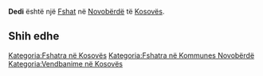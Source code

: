 {{Fshat në Kosovës
 | Emri                = Dedi
| sqi_N_name = Dedi
| sqi_N_FULL_NAME_RO = Dedi
| sqi_N_FULL_NAME_ND_RO = Dedi
| sqi_N_SORT_NAME_RG = DEDI
| sqi_N_FULL_NAME_RG = Dedi
| sqi_N_FULL_NAME_ND_RG = Dedi
| srp_N_name = Dedinje
| srp_N_FULL_NAME_RO = Dedinje
| srp_N_FULL_NAME_ND_RO = Dedinje
| srp_N_SORT_NAME_RG = DEDINJE
| srp_N_FULL_NAME_RG = Dedinje
| srp_N_FULL_NAME_ND_RG = Dedinje
| srp_NS_name = Дедиње
| srp_NS_FULL_NAME_RO = Дедиње
| srp_NS_FULL_NAME_ND_RO = Дедиње
| srp_NS_SORT_NAME_RG = ДЕДИЊЕ
| srp_NS_FULL_NAME_RG = Дедиње
| srp_NS_FULL_NAME_ND_RG = Дедиње

 | Emri (Rasa dhanore) = 
 | Figura              = 
 | Shteti              = Kosovo
 | Komuna              = Novobërdë
 | Kodi postar         = 
 | Sipërfaqja          = 

 | Popullsia           = 

 | Regj. i popullsisë  = 
 | Dend. e popullsisë  = 
 | Faqja zyrtare       = 
 <!--- Koordinatat ----> 
 | Gjerësia            = 42.9925
 | Gjatësia            = 20.903333
 | Lartësia            = 
}}
'''Dedi''' është një [[Fshat]] në [[Novobërdë]] të [[Kosovës]].

<!-- == Gjeografia == -->
<!-- == Historia == -->
<!-- == Demografia == -->
== Shih edhe ==
{{Komuna Novobërdë}}
{{Kosovo-Administrata-Cung}}

[[Kategoria:Fshatra në Kosovës]]
[[Kategoria:Fshatra në Kommunes Novobërdë]]
[[Kategoria:Vendbanime në Kosovës]]